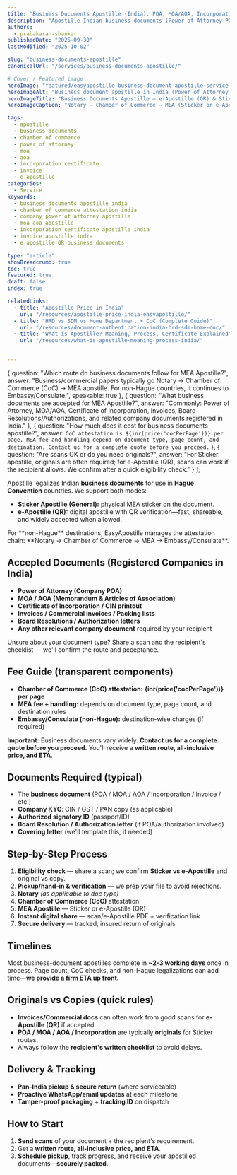 ```yaml
---
title: "Business Documents Apostille (India): POA, MOA/AOA, Incorporation, Invoices"
description: "Apostille Indian business documents (Power of Attorney POA, MOA/AOA, Incorporation, Invoices, company papers) via Notary → Chamber of Commerce (CoC) → MEA."
authors:
  - prabakaran-shankar
publishedDate: "2025-09-30"
lastModified: "2025-10-02"

slug: "business-documents-apostille"
canonicalUrl: "/services/business-documents-apostille/"

# Cover / Featured image
heroImage: "featured/easyapostille-business-document-apostille-service-india.png"
heroImageAlt: "Business document apostille in India (Power of Attorney, MOA/AOA, Incorporation, Invoices)"
heroImageTitle: "Business Documents Apostille — e-Apostille (QR) & Sticker"
heroImageCaption: "Notary → Chamber of Commerce → MEA (Sticker or e-Apostille QR) → Secure delivery"

tags:
  - apostille
  - business documents
  - chamber of commerce
  - power of attorney
  - moa
  - aoa
  - incorporation certificate
  - invoice
  - e-apostille
categories:
  - Service
keywords:
  - business documents apostille india
  - chamber of commerce attestation india
  - company power of attorney apostille
  - moa aoa apostille
  - incorporation certificate apostille india
  - invoice apostille india
  - e apostille QR business documents

type: "article"
showBreadcrumb: true
toc: true
featured: true
draft: false
index: true

relatedLinks:
  - title: "Apostille Price in India"
    url: "/resources/apostille-price-india-easyapostille/"
  - title: "HRD vs SDM vs Home Department + CoC (Complete Guide)"
    url: "/resources/document-authentication-india-hrd-sdm-home-coc/"
  - title: "What is Apostille? Meaning, Process, Certificate Explained"
    url: "/resources/what-is-apostille-meaning-process-india/"


---
```


  {
    question: "Which route do business documents follow for MEA Apostille?",
    answer: "Business/commercial papers typically go Notary → Chamber of Commerce (CoC) → MEA apostille. For non-Hague countries, it continues to Embassy/Consulate.",
    speakable: true
  },
  {
    question: "What business documents are accepted for MEA Apostille?",
    answer: "Commonly: Power of Attorney, MOA/AOA, Certificate of Incorporation, Invoices, Board Resolutions/Authorizations, and related company documents registered in India."
  },
  {
    question: "How much does it cost for business documents apostille?",
    answer: `CoC attestation is ${inr(price('cocPerPage'))} per page. MEA fee and handling depend on document type, page count, and destination. Contact us for a complete quote before you proceed.`
  },
  {
    question: "Are scans OK or do you need originals?",
    answer: "For Sticker apostille, originals are often required; for e-Apostille (QR), scans can work if the recipient allows. We confirm after a quick eligibility check."
  }
];

Apostille legalizes Indian **business documents** for use in **Hague Convention** countries. We support both modes:

- **Sticker Apostille (General):** physical MEA sticker on the document.  
- **e-Apostille (QR):** digital apostille with QR verification—fast, shareable, and widely accepted when allowed.

<CalloutBox type="info" class="mb-1">
  For **non-Hague** destinations, <Anchor href="https://easyapostille.in">EasyApostille manages</Anchor> the attestation chain: **Notary → Chamber of Commerce → MEA → Embassy/Consulate**.
</CalloutBox>

## Accepted Documents (Registered Companies in India)

- **Power of Attorney (Company POA)**  
- **MOA / AOA (Memorandum & Articles of Association)**  
- **Certificate of Incorporation / CIN printout**  
- **Invoices / Commercial invoices / Packing lists**  
- **Board Resolutions / Authorization letters**  
- **Any other relevant company document** required by your recipient

<CalloutBox type="cta-secondary" class="mb-1">
  Unsure about your document type? Share a scan and the recipient's checklist — we'll confirm the route and acceptance.
</CalloutBox>

## Fee Guide (transparent components)

- **Chamber of Commerce (CoC) attestation:** **{inr(price('cocPerPage'))} per page**  
- **MEA fee + handling:** depends on document type, page count, and destination rules  
- **Embassy/Consulate (non-Hague):** destination-wise charges (if required)

**Important:** Business documents vary widely. **Contact us for a complete quote before you proceed.** You'll receive a **written route, all-inclusive price, and ETA**.

## Documents Required (typical)

- The **business document** (POA / MOA / AOA / Incorporation / Invoice / etc.)  
- **Company KYC**: CIN / GST / PAN copy (as applicable)  
- **Authorized signatory ID** (passport/ID)  
- **Board Resolution / Authorization letter** (if POA/authorization involved)  
- **Covering letter** (we'll template this, if needed)

## Step-by-Step Process

1. **Eligibility check** — share a scan; we confirm **Sticker vs e-Apostille** and original vs copy.  
2. **Pickup/hand-in & verification** — we prep your file to avoid rejections.  
3. **Notary** *(as applicable to doc type)*  
4. **Chamber of Commerce (CoC)** attestation  
5. **MEA Apostille** — Sticker or e-Apostille (QR)  
6. **Instant digital share** — scan/e-Apostille PDF + verification link  
7. **Secure delivery** — tracked, insured return of originals

## Timelines

Most business-document apostilles complete in **~2-3 working days** once in process. Page count, CoC checks, and non-Hague legalizations can add time—**we provide a firm ETA up front.**

## Originals vs Copies (quick rules)

- **Invoices/Commercial docs** can often work from good scans for **e-Apostille (QR)** if accepted.  
- **POA / MOA / AOA / Incorporation** are typically **originals** for Sticker routes.  
- Always follow the **recipient's written checklist** to avoid delays.

## Delivery & Tracking

- **Pan-India pickup & secure return** (where serviceable)  
- **Proactive WhatsApp/email updates** at each milestone  
- **Tamper-proof packaging** + **tracking ID** on dispatch

## How to Start

1. **Send scans** of your document + the recipient's requirement.  
2. Get a **written route, all-inclusive price, and ETA**.  
3. **Schedule pickup**, track progress, and receive your apostilled documents—**securely packed**.

<FaqList
  items={faqItems}
  id="faq"
  class="post-faq mb-05 p-05"
  heading="Frequently Asked Questions"
  headingTag="h2"
  openAll={false}
  addSchema={true}
  addSpeakableSchema={true}
  htmlAnswers={false}
/>

